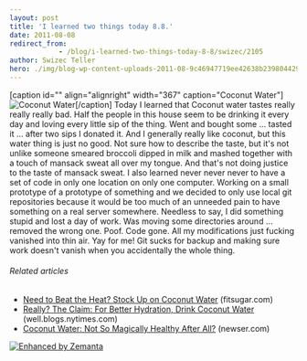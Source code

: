 ```yaml
---
layout: post
title: 'I learned two things today 8.8.'
date: 2011-08-08
redirect_from: 
            - /blog/i-learned-two-things-today-8-8/swizec/2105
author: Swizec Teller
hero: ./img/blog-wp-content-uploads-2011-08-9c46947719ee42638b2398044298e725_75.jpg
---
```

\[caption id="" align="alignright" width="367" caption="Coconut Water"]![](./img/blog-wp-content-uploads-2011-08-9c46947719ee42638b2398044298e725_75.jpg "Coconut Water")\[/caption] Today I learned that Coconut water tastes really really really bad. Half the people in this house seem to be drinking it every day and loving every little sip of the thing. Went and bought some ... tasted it ... after two sips I donated it. And I generally really like coconut, but this water thing is just no good. Not sure how to describe the taste, but it's not unlike someone smeared broccoli dipped in milk and mashed together with a touch of mansack sweat all over my tongue. And that's not doing justice to the taste of mansack sweat. I also learned never never never to have a set of code in only one location on only one computer. Working on a small prototype of a prototype of something and we decided to only use local git repositories because it would be too much of an unneeded pain to have something on a real server somewhere. Needless to say, I did something stupid and lost a day of work. Was moving some directories around ... removed the wrong one. Poof. Code gone. All my modifications just fucking vanished into thin air. Yay for me! Git sucks for backup and making sure work doesn't vanish when you accidentally the whole thing.

###### Related articles

- [Need to Beat the Heat? Stock Up on Coconut Water](http://www.fitsugar.com/Benefits-Coconut-Water-Dehydration-18275172) (fitsugar.com)
- [Really? The Claim: For Better Hydration, Drink Coconut Water](http://r.zemanta.com/?u=http%3A//well.blogs.nytimes.com/2011/08/08/really-the-claim-for-better-hydration-drink-coconut-water/&a=51160725&rid=c47ace11-538d-492d-9d83-d4e4fd7380f9&e=95ebbd91439b5d47e85ef5395ef21a23) (well.blogs.nytimes.com)
- [Coconut Water: Not So Magically Healthy After All?](http://www.newser.com/story/125338/coconut-water-not-so-magically-healthy-after-all.html) (newser.com)

[![Enhanced by Zemanta](http://img.zemanta.com/zemified_e.png?x-id=c47ace11-538d-492d-9d83-d4e4fd7380f9)](http://www.zemanta.com/ "Enhanced by Zemanta")